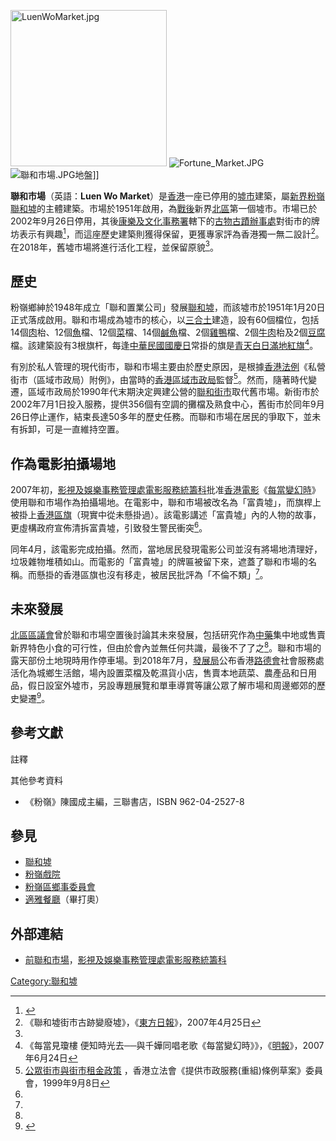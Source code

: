 [[File:LuenWoMarket.jpg|250px]]
[[File:Fortune_Market.JPG|right]]
[[File:聯和市場.JPG|right]]地盤]]

'''聯和市場'''（英語：'''Luen Wo Market'''）是[[香港|香港]]一座已停用的[[墟市|墟市]]建築，屬[[新界|新界]][[粉嶺|粉嶺]][[聯和墟|聯和墟]]的主體建築。市場於1951年啟用，為[[香港重光|戰後]]新界[[北區_(香港)|北區]]第一個墟市。市場已於2002年9月26日停用，其後[[康樂及文化事務署|康樂及文化事務署]]轄下的[[古物古蹟辦事處|古物古蹟辦事處]]對街市的牌坊表示有興趣<ref>{{Cite web |url=http://www.districtcouncils.gov.hk/archive/north_d/chinese/doc/DCm17.doc |title=北區區議會2000-2003年度第十七次會議記錄 |accessdate=2012-01-31 |archive-date=2016-01-01 |archive-url=https://web.archive.org/web/20160101112244/http://www.districtcouncils.gov.hk/archive/north_d/chinese/doc/DCm17.doc |dead-url=no }}</ref>，而這座歷史建築則獲得保留，更獲專家評為香港獨一無二設計<ref name="od">《聯和墟街市古跡變廢墟》，《[[東方日報|東方日報]]》，2007年4月25日</ref>。在2018年，舊墟市場將進行活化工程，並保留原貌<ref name="gov0705"/>。

==歷史==
粉嶺鄉紳於1948年成立「聯和置業公司」發展[[聯和墟|聯和墟]]，而該墟市於1951年1月20日正式落成啟用。聯和市場成為墟市的核心，以[[三合土|三合土]]建造，設有60個檔位，包括14個[[肉|肉]]枱、12個[[魚|魚]]檔、12個[[菜|菜]]檔、14個[[鹹魚|鹹魚]]檔、2個[[雞|雞]][[鴨|鴨]]檔、2個[[牛肉|牛肉]]枱及2個[[豆腐|豆腐]]檔。該建築設有3根旗杆，每逢[[中華民國國慶日|中華民國國慶日]]常掛的旗是[[青天白日滿地紅旗|青天白日滿地紅旗]]<ref name="mp">《每當見瓊樓 便知時光去──與千嬅同唱老歌《每當變幻時》》，《[[明報|明報]]》，2007年6月24日</ref>。

有別於私人管理的現代街市，聯和市場主要由於歷史原因，是根據[[香港法例|香港法例]]《私營街市（區域市政局）附例》，由當時的[[香港區域市政局|香港區域市政局]]監督<ref>[http://www.legco.gov.hk/yr98-99/chinese/bc/bc73/papers/bc73892h.htm 公眾街市與街市租金政策] {{Wayback|url=http://www.legco.gov.hk/yr98-99/chinese/bc/bc73/papers/bc73892h.htm |date=20070930024504 }}，香港立法會《提供市政服務(重組)條例草案》委員會，1999年9月8日</ref>。然而，隨著時代變遷，區域市政局於1990年代末期決定興建公營的[[聯和街市|聯和街市]]取代舊市場。新街市於2002年7月1日投入服務，提供356個有空調的攤檔及熟食中心，舊街市於同年9月26日停止運作，結束長達50多年的歷史任務。而聯和市場在居民的爭取下，並未有拆卸，可是一直維持空置。

==作為電影拍攝場地==
2007年初，[[影視及娛樂事務管理處|影視及娛樂事務管理處]][[電影服務統籌科|電影服務統籌科]]批准[[香港電影|香港電影]]《[[每當變幻時_(電影)|每當變幻時]]》使用聯和市場作為拍攝場地。在電影中，聯和市場被改名為「富貴墟」，而旗桿上被掛上[[香港區旗|香港區旗]]（現實中從未懸掛過）。該電影講述「富貴墟」內的人物的故事，更虛構政府宣佈清拆富貴墟，引致發生警民衝突<ref name="mp"/>。

同年4月，該電影完成拍攝。然而，當地居民發現電影公司並沒有將場地清理好，垃圾雜物堆積如山。而電影的「富貴墟」的牌匾被留下來，遮蓋了聯和市場的名稱。而懸掛的香港區旗也沒有移走，被居民批評為「不倫不類」<ref name="od"/>。

==未來發展==
[[北區區議會|北區區議會]]曾於聯和市場空置後討論其未來發展，包括研究作為[[中藥|中藥]]集中地或售賣新界特色小食的可行性，但由於會內並無任何共識，最後不了了之<ref name="od"/>。聯和市場的露天部份土地現時用作停車場。到2018年7月，[[發展局|發展局]]公布香港[[路德會|路德會]]社會服務處活化為城鄉生活館，場內設置菜檔及乾濕貨小店，售賣本地蔬菜、農產品和日用品，假日設室外墟巿，另設專題展覽和單車導賞等讓公眾了解市場和周邊鄉郊的歷史變遷<ref name="gov0705">{{Cite web |url=https://www.news.gov.hk/chi/2018/07/20180705/20180705_153525_314.html |title=四幢歷史建築獲選活化 |date=2018-07-05 |publisher=香港政府新聞網 |accessdate=2018-07-05 |archive-date=2018-07-05 |archive-url=https://web.archive.org/web/20180705174559/http://www.news.gov.hk/chi/2018/07/20180705/20180705_153525_314.html |dead-url=yes }}</ref>。

==參考文獻==
<div class="references-small">
;註釋
<references />
;其他參考資料
*《粉嶺》陳國成主編，三聯書店，ISBN 962-04-2527-8 <!--註：從參考該書目的聯和墟條目引用內容 -->
</div>

==參見==
* [[聯和墟|聯和墟]]
* [[粉嶺戲院|粉嶺戲院]]
* [[粉嶺區鄉事委員會|粉嶺區鄉事委員會]]
* [[適雅餐廳|適雅餐廳]]（畢打奧）

==外部連結==
*[http://www.fso-tela.gov.hk/chi/lib/locations_details.cfm?Photo_Num=01029 前聯和市場]{{dead link|date=2018年1月 |bot=InternetArchiveBot |fix-attempted=yes }}，[[影視及娛樂事務管理處|影視及娛樂事務管理處]][[電影服務統籌科|電影服務統籌科]]

[[Category:聯和墟|Category:聯和墟]]